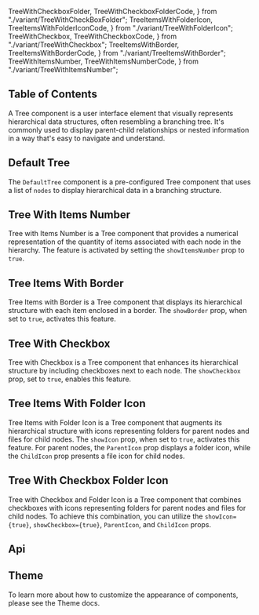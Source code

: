   TreeWithCheckboxFolder,
  TreeWithCheckboxFolderCode,
} from "./variant/TreeWithCheckBoxFolder";
  TreeItemsWithFolderIcon,
  TreeItemsWithFolderIconCode,
} from "./variant/TreeWithFolderIcon";
  TreeWithCheckbox,
  TreeWithCheckboxCode,
} from "./variant/TreeWithCheckbox";
  TreeItemsWithBorder,
  TreeItemsWithBorderCode,
} from "./variant/TreeItemsWithBorder";
  TreeWithItemsNumber,
  TreeWithItemsNumberCode,
} from "./variant/TreeWithItemsNumber";


## Table of Contents

A Tree component is a user interface element that visually represents hierarchical data structures, often resembling a branching tree. It's commonly used to display parent-child relationships or nested information in a way that's easy to navigate and understand.

## Default Tree

The `DefaultTree` component is a pre-configured Tree component that uses a list of `nodes` to display hierarchical data in a branching structure.

<CodePreview code={DefaultTreeCode}>
  <DefaultTree />
</CodePreview>

## Tree With Items Number

Tree with Items Number is a Tree component that provides a numerical representation of the quantity of items associated with each node in the hierarchy. The feature is activated by setting the `showItemsNumber` prop to `true`.

<CodePreview code={TreeWithItemsNumberCode}>
  <TreeWithItemsNumber />
</CodePreview>

## Tree Items With Border

Tree Items with Border is a Tree component that displays its hierarchical structure with each item enclosed in a border. The `showBorder` prop, when set to `true`, activates this feature.

<CodePreview code={TreeItemsWithBorderCode}>
  <TreeItemsWithBorder />
</CodePreview>

## Tree With Checkbox

Tree with Checkbox is a Tree component that enhances its hierarchical structure by including checkboxes next to each node. The `showCheckbox` prop, set to `true`, enables this feature.

<CodePreview code={TreeWithCheckboxCode}>
  <TreeWithCheckbox />
</CodePreview>

## Tree Items With Folder Icon

Tree Items with Folder Icon is a Tree component that augments its hierarchical structure with icons representing folders for parent nodes and files for child nodes. The `showIcon` prop, when set to `true`, activates this feature. For parent nodes, the `ParentIcon` prop displays a folder icon, while the `ChildIcon` prop presents a file icon for child nodes.

<CodePreview code={TreeItemsWithFolderIconCode}>
  <TreeItemsWithFolderIcon />
</CodePreview>

## Tree With Checkbox Folder Icon

Tree with Checkbox and Folder Icon is a Tree component that combines checkboxes with icons representing folders for parent nodes and files for child nodes. To achieve this combination, you can utilize the `showIcon={true}`, `showCheckbox={true}`, `ParentIcon`, and `ChildIcon` props.

<CodePreview code={TreeWithCheckboxFolderCode}>
  <TreeWithCheckboxFolder />
</CodePreview>

## Api

<ComponentApi data={treeApiData} />

## Theme

To learn more about how to customize the appearance of components, please see the Theme docs.

<CssThemePreview code={useTheme().theme.tree} />
